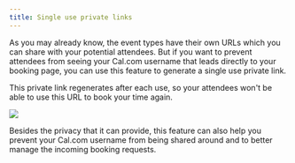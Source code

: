 ```yaml
---
title: Single use private links
---
```


As you may already know, the event types have their own URLs which you can share with your potential attendees. But if you want to prevent attendees from seeing your Cal.com username that leads directly to your booking page, you can use this feature to generate a single use private link.

This private link regenerates after each use, so your attendees won't be able to use this URL to book your time again.

[![](https://downloads.intercomcdn.com/i/o/1195412260/a62ed7953bf69382295cbd76/i1600x900-BHVM1jwFyc0Q_bd5zvm.png?expires=1736299800&signature=d457f82d504e6ad1ff24efb4d1327dad91c5b6f1f3a1bc97a431aa0b055bda1c&req=dSEuE81%2Fn4NZWfMW1HO4zRSpZby1%2BOUeOcIqWKvxZxFvE7%2Bh2pHlxyC23Xm3%0AHMlBWfyHXRJeCHqzQBg%3D%0A)](https://downloads.intercomcdn.com/i/o/1195412260/a62ed7953bf69382295cbd76/i1600x900-BHVM1jwFyc0Q_bd5zvm.png?expires=1736299800&signature=d457f82d504e6ad1ff24efb4d1327dad91c5b6f1f3a1bc97a431aa0b055bda1c&req=dSEuE81%2Fn4NZWfMW1HO4zRSpZby1%2BOUeOcIqWKvxZxFvE7%2Bh2pHlxyC23Xm3%0AHMlBWfyHXRJeCHqzQBg%3D%0A)

Besides the privacy that it can provide, this feature can also help you prevent your Cal.com username from being shared around and to better manage the incoming booking requests.
